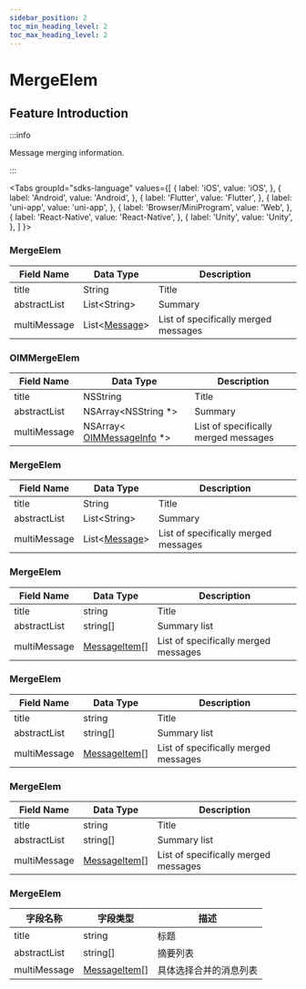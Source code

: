 ```yaml
---
sidebar_position: 2
toc_min_heading_level: 2
toc_max_heading_level: 2
---
```


# MergeElem

## Feature Introduction

:::info

Message merging information.

:::

<Tabs
groupId="sdks-language"
values={[
{ label: 'iOS', value: 'iOS', },
{ label: 'Android', value: 'Android', },
{ label: 'Flutter', value: 'Flutter', },
{ label: 'uni-app', value: 'uni-app', },
{ label: 'Browser/MiniProgram', value: 'Web', },
{ label: 'React-Native', value: 'React-Native', },
{ label: 'Unity', value: 'Unity', },
]
}>

<TabItem value="Flutter">

### MergeElem

| Field Name   | Data Type                                              | Description                        |
| ------------ | -------------------------------------------------------| ---------------------------------- |
| title        | String                                                  | Title                              |
| abstractList | List<String\>                                            | Summary                            |
| multiMessage | List<[Message](/class/message/messageInfo.mdx)>        | List of specifically merged messages |

</TabItem>

<TabItem value="iOS">

### OIMMergeElem

| Field Name   | Data Type                                                          | Description                        |
| ------------ | ------------------------------------------------------------------- | ---------------------------------- |
| title        | NSString                                                           | Title                              |
| abstractList | NSArray<NSString *>                                                 | Summary                            |
| multiMessage | NSArray< [OIMMessageInfo](/class/message/messageInfo.mdx) *>        | List of specifically merged messages |

</TabItem>

<TabItem value="Android">

### MergeElem

| Field Name   | Data Type                                              | Description                        |
| ------------ | -------------------------------------------------------| ---------------------------------- |
| title        | String                                                  | Title                              |
| abstractList | List<String\>                                            | Summary                            |
| multiMessage | List<[Message](/class/message/messageInfo.mdx)>        | List of specifically merged messages |

</TabItem>

<TabItem value="Web">

### MergeElem

| Field Name   | Data Type                                              | Description                        |
| ------------ | -------------------------------------------------------| ---------------------------------- |
| title        | string                                                  | Title                              |
| abstractList | string[]                                                | Summary list                       |
| multiMessage | [MessageItem](/class/message/messageInfo.mdx)[]        | List of specifically merged messages |

</TabItem>

<TabItem value="uni-app">

### MergeElem

| Field Name   | Data Type                                              | Description                        |
| ------------ | -------------------------------------------------------| ---------------------------------- |
| title        | string                                                  | Title                              |
| abstractList | string[]                                                | Summary list                       |
| multiMessage | [MessageItem](/class/message/messageInfo.mdx)[]        | List of specifically merged messages |

</TabItem>

<TabItem value="React-Native">

### MergeElem

| Field Name   | Data Type                                              | Description                        |
| ------------ | -------------------------------------------------------| ---------------------------------- |
| title        | string                                                  | Title                              |
| abstractList | string[]                                                | Summary list                       |
| multiMessage | [MessageItem](/class/message/messageInfo.mdx)[]        | List of specifically merged messages |

</TabItem>

<TabItem value="Unity">

### MergeElem

| 字段名称     | 字段类型                                                 | 描述                   |
| ------------ | -------------------------------------------------------- | ---------------------- |
| title        | string                                                   | 标题                   |
| abstractList | string[]                                                 | 摘要列表               |
| multiMessage | [MessageItem](/class/message/messageInfo.mdx)[] | 具体选择合并的消息列表 |

</TabItem>

</Tabs>